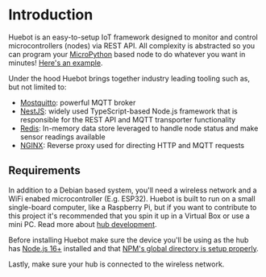 # Introduction
 
Huebot is an easy-to-setup IoT framework designed to monitor and control microcontrollers (nodes) via REST API. All complexity is abstracted so you can program your [MicroPython](https://github.com/micropython/micropython) based node to do whatever you want in minutes! [Here's an example](/example).

Under the hood Huebot brings together industry leading tooling such as, but not limited to:
* [Mostquitto](https://github.com/eclipse/mosquitto): powerful MQTT broker
* [NestJS](https://github.com/nestjs/nestjs.com): widely used TypeScript-based Node.js framework that is responsible for the REST API and MQTT transporter functionality
* [Redis](https://github.com/redis/redis): In-memory data store leveraged to handle node status and make sensor readings available
* [NGINX](https://github.com/nginx/nginx): Reverse proxy used for directing HTTP and MQTT requests

## Requirements

In addition to a Debian based system, you'll need a wireless network and a WiFi enabed microcontroller (E.g. ESP32). Huebot is built to run on a small single-board computer, like a Raspberry Pi, but if you want to contribute to this project it's recommended that you spin it up in a Virtual Box or use a mini PC. Read more about [hub development]().

Before installing Huebot make sure the device you'll be using as the hub has [Node.js 16+](https://nodejs.org/en/download) installed and that [NPM's global directory is setup properly](https://docs.npmjs.com/resolving-eacces-permissions-errors-when-installing-packages-globally#manually-change-npms-default-directory). 

Lastly, make sure your hub is connected to the wireless network.
